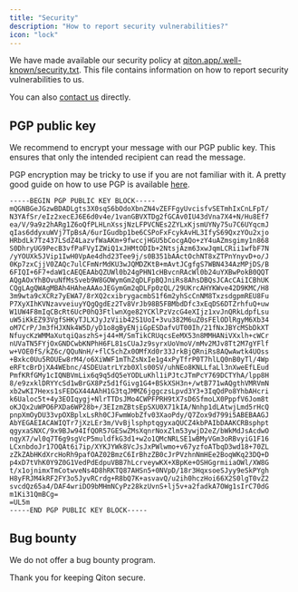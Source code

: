```yaml
---
title: "Security"
description: "How to report security vulnerabilities?"
icon: "lock"
---
```


We have made available our security policy at [qiton.app/.well-known/security.txt](https://qiton.app/.well-known/security.txt). This file contains information on how to report security vulnerabilities to us.

You can also [contact us](/miscellaneous/support) directly.

## PGP public key

We recommend to encrypt your message with our PGP public key. This ensures that only the intended recipient can read the message.

PGP encryption may be tricky to use if you are not familiar with it. A pretty good guide on how to use PGP is available [here](https://web.pa.msu.edu/reference/pgpdoc1.html).

```
-----BEGIN PGP PUBLIC KEY BLOCK-----
mQGNBGeJGzwBDADLgts3X0sqS6bOdoXbnZN4vZEFFgyUvcisfvSETmhIxCnLFpT/
N3YAfSr/eIz2xecEJ6E6d0v4e/1vanGBVXTDg2fGCAv0IU43dVna7X4+N/Hu8Ef7
ea/V/9a9z2hARg1Z6oQfPLHLnXssjNzLFPVCNEs2ZYLxKjsmUYNy75u7C6UYqcmJ
qIas6ddyxuWVj7TpBsA/6urIGudbp1be6CSPoFxFcykAvHL3IfyS69QxzYOu2xjo
HRbdLk7Tz437LSdZ4LazvfWaAKm+9fwccjHGU5bCocgAQo+zY4uAZmsgimy1n868
S0DhryUG9PecB3vfPaFVyIZWiQ1xJHMtODIb+2NtsjAzm63xwJqmLCRii1wfbF7N
/yYOUXk5JVip1IwH0VpAe4dhd23Tee9j/s0B351bAActOchNT8xZTPnYnyvD+o/J
0Kp7zxCjjV0ZAQc7ulCFmNrMdKU3wJQMDZKtB+mAvtJCgfgS7WBN434AzMPjDS/B
6FIQI+6F7+daW1cAEQEAAbQZUWl0b24gPHN1cHBvcnRAcWl0b24uYXBwPokB0QQT
AQgAOxYhBOvuNfMsSveb9W8GOWymGm2qDLFpBQJniRs8AhsDBQsJCAcCAiICBhUK
CQgLAgQWAgMBAh4HAheAAAoJEGymGm2qDLFp0zQL/29UKrcAHYKWve42D9KMC/H8
3m9wta9cXCRz7yEWA7/8rXQ2cxibrygacmbS1f6m2yhScCnNM8TxzsdgpmREU8Fu
P7XyXIhKVNzavveiuyYQgQgdEz2Tv8VrJb98B5FBMbdDfc3xEqDS6DTZrhfuQ+uw
W1UW4F8mIqCBcRt6UcP0hQ3FtlwnXge82YCKlPzVzcG4eXIjz1xvJnQRkLdpfLsu
uW5iKkEZ93VgfSHKyTJLXJyJzViib42S1UoI+3vu382M6uZ0sFElODlRgyM6Xb34
oM7CrP/Jm3fHJXNk4W5D/yD1o8gByENjiGpESDafvUT00Ih/21fNxJBYcMSbDkXT
NfuycKzWMMaXutqiQaszhS+j44+M/SmTikCRUqcsEeMX53n8MMHANiVXxlh+cWCr
nUVaTN5FYjOxGNDCwbKNPhH6FL81sCUaJz9syrxUoVmoV/mMv2MJv8Tt2M7gYFlf
w+VOE0fS/kZ6c/QQuNnH/+flC5chZx0OMfXd0r33JrkBjQRniRs8AQwAwtk4UOss
+Bxkc0Uu5ROUEw8rM4/o6XiWWF1mThZsNxIe1g4xPyTfrP0T7hlLQ0nB0yTl/4Wp
eRFtcBrDjXA4WEbnc/4SDEUatrLYzb0Xls00SV/uhNEo8KNLLfaLl3nXweEfLEud
PmfKRfGMy1cIQNBVmLix6q9q5dQ5eYODLuKhl1iPJtcJTmPcY769DCTYhA/lpp8H
8/e9zxklDRYYcSd1wBrGX8Pz5d1fGivg1G4+BSkXSH3n+/wtB771wAQgthVMRVmN
xb2wKI7Hexs1sFEDGX44AAhH1G3tqJMMZ6jggczsLpvd3Y3+3IqQdPo8YhbAHcri
k6Ualoc5t+4y3EOIqygj+NlrTTDsJMo4CWPFPRH9tX7sD6SfmoLX0PppfV6Jom8t
oKJQx2uWPO6PXDa6WP28b+/3EIzmZBtsEpSXU0X71kIA/Nnhp1dLAtwjLmd5rHcQ
pnpXmOyDU33vpOXBplxLsRh0CJFwmWobZfv03XaoPdy/Q7Zox9d799i5ABEBAAGJ
AbYEGAEIACAWIQTr7jXzLEr3m/VvBjlsphptqgyxaQUCZ4kbPAIbDAAKCRBsphpt
qgyxaSNXC/9x9BJw94IfQOR57GESwZMsXqnrNoxZlm53ywjD2eZ/bWkMdJsAcdwO
nqyX7/wl0q7T6g9sgVcP5muldfkG3d1+w2o1QMcNRLSE1wBMyVGm3oRBvyiG1F16
LCxnbdoJr17OQAt6i7ip/XYKJYWk8VcJsJxPWlwmo+v67yzfoATbqD3wd18+70ZL
zZkZAbHKdXrcHoRh9pafOAZ02BmzC6IrBhzZB0cJrPVzhnNmHEe2BoqWKq23DQ+D
p4xD7tVhK0Y9Z0G1VedPdEdpuVBB7hLcrveywKX+XBpKe+OSHGgrmiiaOWl/XW8G
t/x1ojnimxTmCotwveNs4D8hRKTQ87AHSn5+0NVpD/18r3HqxsoeSJyy9eSkPYgh
H8yFRJM4kRF2FY3o5JyvRCrdg+R8bQ7K+asvavQ/u2ih0hczHoi66X2S0lgT0vZ2
svcdQz65a4/DAF4wriDO9bMHmNCyPz28kzUvnS+lj5v+a2fadkA7OWg1sIrC70dG
m1Ki31QmBCg=
=UL5m
-----END PGP PUBLIC KEY BLOCK-----
```

## Bug bounty

We do not offer a bug bounty program.

Thank you for keeping Qiton secure.